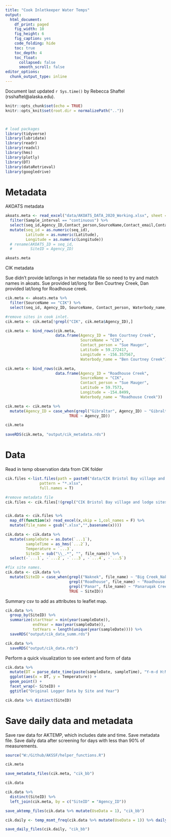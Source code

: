 ```yaml
---
title: "Cook Inletkeeper Water Temps"
output:
  html_document: 
    df_print: paged
    fig_width: 10
    fig_height: 6
    fig_caption: yes
    code_folding: hide
    toc: true
    toc_depth: 4
    toc_float:
      collapsed: false
      smooth_scroll: false
editor_options: 
  chunk_output_type: inline
---
```


Document last updated `r Sys.time()` by Rebecca Shaftel (rsshaftel@alaska.edu).


```r
knitr::opts_chunk$set(echo = TRUE)
knitr::opts_knit$set(root.dir = normalizePath(".."))



# load packages
library(tidyverse)
library(lubridate)
library(readr)
library(readxl)
library(hms)
library(plotly)
library(DT)
library(dataRetrieval)
library(googledrive)
```

# Metadata

AKOATS metadata

```r
akoats.meta <- read_excel("data/AKOATS_DATA_2020_Working.xlsx", sheet = "AKOATS_COMPLETE", col_types = "text") %>%
  filter(Sample_interval == "continuous") %>% 
  select(seq_id,Agency_ID,Contact_person,SourceName,Contact_email,Contact_telephone,Latitude,Longitude,Sensor_accuracy,Waterbody_name) %>%
  mutate(seq_id = as.numeric(seq_id),
         Latitude = as.numeric(Latitude),
         Longitude = as.numeric(Longitude))
  # rename(AKOATS_ID = seq_id,
  #        SiteID = Agency_ID)  

akoats.meta
```

CIK metadata

Sue didn't provide lat/longs in her metadata file so need to try and match names in akoats. Sue provided lat/long for Ben Courtney Creek, Dan provided lat/long for Roadhouse creek.

```r

cik.meta <- akoats.meta %>%
  filter(SourceName == "CIK") %>% 
  select(seq_id, Agency_ID, SourceName, Contact_person, Waterbody_name, Latitude, Longitude)

#remove sites in cook inlet.
cik.meta <- cik.meta[!grepl("CIK", cik.meta$Agency_ID),]

cik.meta <- bind_rows(cik.meta,
                      data.frame(Agency_ID = "Ben Courtney Creek",
                                 SourceName = "CIK",
                                 Contact_person = "Sue Mauger",
                                 Latitude = 59.272417,
                                 Longitude = -156.357567,
                                 Waterbody_name = "Ben Courtney Creek"))

cik.meta <- bind_rows(cik.meta,
                      data.frame(Agency_ID = "Roadhouse Creek",
                                 SourceName = "CIK",
                                 Contact_person = "Sue Mauger",
                                 Latitude = 59.7573,
                                 Longitude = -154.8499,
                                 Waterbody_name = "Roadhouse Creek"))

cik.meta <- cik.meta %>% 
  mutate(Agency_ID = case_when(grepl("Gibraltar", Agency_ID) ~ "Gibraltar River",
                            TRUE ~ Agency_ID))

cik.meta
  
saveRDS(cik.meta, "output/cik_metadata.rds")

```



# Data

Read in temp observation data from CIK folder

```r
cik.files <-list.files(path = paste0("data/CIK Bristol Bay village and lodge sites"),
               pattern = "*.xlsx", 
               full.names = T)

#remove metadata file
cik.files <- cik.files[!(grepl("CIK Bristol Bay village and lodge sites/CIK Bristol", cik.files))]


cik.data <- cik.files %>% 
  map_df(function(x) read_excel(x,skip = 1,col_names = F) %>% 
  mutate(file_name = gsub(".xlsx","",basename(x))))

cik.data <- cik.data %>% 
  mutate(sampleDate = as.Date(`...1`),
         sampleTime = as_hms(`...2`),
         Temperature = `...3`,
         SiteID = sub("\\_.*", "", file_name)) %>%  
  select(-`...1`, -`...2`, -`...3`, -`...4`, -`...5`) 

#fix site names. 
cik.data <- cik.data %>% 
  mutate(SiteID = case_when(grepl("Naknek", file_name) ~ "Big Creek_Naknek",
                            grepl("Roadhouse", file_name) ~ "Roadhouse Creek",
                            grepl("Panar", file_name) ~ "Panaruqak Creek",
                            TRUE ~ SiteID))


```

Summary csv to add as attributes to leaflet map.

```r
cik.data %>% 
  group_by(SiteID) %>% 
  summarize(startYear = min(year(sampleDate)),
            endYear = max(year(sampleDate)),
            totYears = length(unique(year(sampleDate)))) %>% 
  saveRDS("output/cik_data_summ.rds")

```

```r
cik.data %>% 
  saveRDS("output/cik_data.rds")
```

Perform a quick visualization to see extent and form of data
```r
cik.data %>%
  mutate(DT = parse_date_time(paste(sampleDate, sampleTime), "Y-m-d H:M:S")) %>%
  ggplot(aes(x = DT, y = Temperature)) +
  geom_point() +
  facet_wrap(~ SiteID) +
  ggtitle("Original Logger Data by Site and Year")

cik.data %>% distinct(SiteID)

```

# Save daily data and metadata

Save raw data for AKTEMP, which includes date and time. Save metadata file. Save daily data after screening for days with less than 90% of measurements.

```r
source("W:/Github/AKSSF/helper_functions.R")

cik.meta

save_metadata_files(cik.meta, "cik_bb")

cik.data

cik.data %>% 
  distinct(SiteID) %>% 
  left_join(cik.meta, by = c("SiteID" = "Agency_ID"))

save_aktemp_files(cik.data %>% mutate(UseData = 1), "cik_bb")

cik.daily <- temp_msmt_freq(cik.data %>% mutate(UseData = 1)) %>% daily_screen(.)

save_daily_files(cik.daily, "cik_bb")
```
